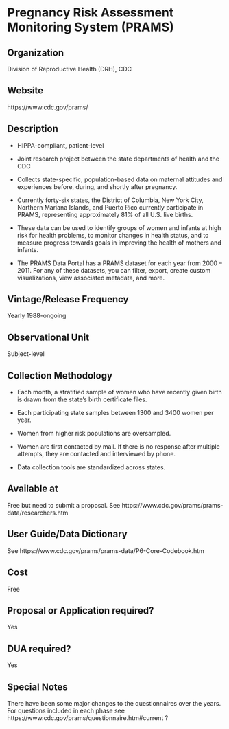 \mainmatter

<!-- Generated by generateRmd.R; do not edit by hand  -->

# Pregnancy Risk Assessment Monitoring System (PRAMS)

## Organization
Division of Reproductive Health (DRH), CDC

## Website
https://www.cdc.gov/prams/

## Description
*	HIPPA-compliant, patient-level 
*	Joint research project between the state departments of health and the CDC 
*	Collects state-specific, population-based data on maternal attitudes and experiences before, during, and shortly after pregnancy. 
*	Currently forty-six states, the District of Columbia, New York City, Northern Mariana Islands, and Puerto Rico currently participate in PRAMS, representing approximately 81% of all U.S. live births.
*	These data can be used to identify groups of women and infants at high risk for health problems, to monitor changes in health status, and to measure progress towards goals in improving the health of mothers and infants. 
*	The PRAMS Data Portal has a PRAMS dataset for each year from 2000 – 2011. For any of these datasets, you can filter, export, create custom visualizations, view associated metadata, and more.

## Vintage/Release Frequency
Yearly 1988-ongoing

## Observational Unit
Subject-level

## Collection Methodology
*	Each month, a stratified sample of women who have recently given birth is drawn from the state’s birth certificate files. 
*	Each participating state samples between 1300 and 3400 women per year. 
*	Women from higher risk populations are oversampled. 
*	Women are first contacted by mail. If there is no response after multiple attempts, they are contacted and interviewed by phone. 
*	Data collection tools are standardized across states.

## Available at
Free but need to submit a proposal. See https://www.cdc.gov/prams/prams-data/researchers.htm

## User Guide/Data Dictionary
See https://www.cdc.gov/prams/prams-data/P6-Core-Codebook.htm

## Cost
Free

## Proposal or Application required?
Yes

## DUA required?
Yes

## Special Notes
There have been some major changes to the questionnaires over the years. For questions included in each phase see https://www.cdc.gov/prams/questionnaire.htm#current ?

